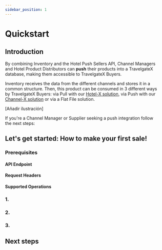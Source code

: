 ```yaml
---
sidebar_position: 1
---
```


# Quickstart

## Introduction

By combining Inventory and the Hotel Push Sellers API, Channel Managers and Hotel Product Distributors can **push** their products into a TravelgateX database, making them accessible to TravelgateX Buyers.

Inventory receives the data from the different channels and stores it in a common structure. Then, this product can be consumed in 3 different ways by TravelgateX Buyers: via Pull with our [Hotel-X solution](../../for-buyers/hotel-x-pull-buyers-api/quickstart), via Push with our [Channel-X solution](../../for-buyers/channel-x-push-buyers-api/quickstart) or via a Flat File solution.

[Añadir ilustración]

If you're a Channel Manager or Supplier seeking a push integration follow the next steps:

## Let's get started: How to make your first sale!

### Prerequisites

#### API Endpoint

#### Request Headers

#### Supported Operations

### 1.

### 2.

### 3.

## Next steps